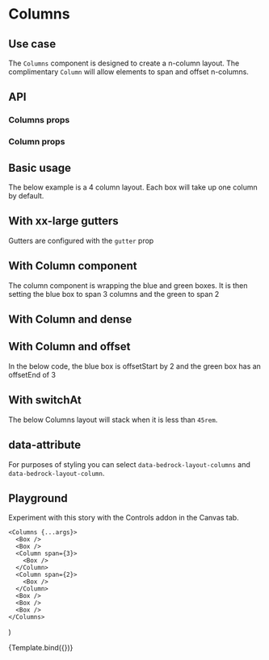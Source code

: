 

<Meta title="Components/Columns" />

# Columns

## Use case

The `Columns` component is designed to create a n-column layout. The complimentary `Column` will allow elements to span and offset n-columns.

## API

### Columns props

<ArgsTable of={Columns} />

### Column props

<ArgsTable of={Column} />

## Basic usage

The below example is a 4 column layout. Each box will take up one column by default.

<Preview withToolbar>
  <Story name="Basic">
    <Columns gutter="lg" columns={4}>
      <Box />
      <Box />
      <Box />
      <Box />
      <Box />
      <Box />
      <Box />
    </Columns>
  </Story>
</Preview>

## With xx-large gutters

Gutters are configured with the `gutter` prop

<Preview withToolbar>
  <Story name="Gutters">
    <Columns gutter="xxl" columns={4}>
      <Box />
      <Box />
      <Box />
      <Box />
      <Box />
      <Box />
      <Box />
    </Columns>
  </Story>
</Preview>

## With Column component

The column component is wrapping the blue and green boxes. It is then setting the blue box to span 3 columns and the green to span 2

<Preview withToolbar>
  <Story name="With Column">
    <Columns gutter="lg" columns={4}>
      <Box />
      <Box />
      <Column span={3}>
        <Box style={{ background: "blue" }} />
      </Column>
      <Column span={2}>
        <Box style={{ background: "green" }} />
      </Column>
      <Box />
      <Box />
      <Box />
    </Columns>
  </Story>
</Preview>

## With Column and dense

<Preview withToolbar>
  <Story name="With Column and dense">
    <Columns dense gutter="lg" columns={4}>
      <Box />
      <Box />
      <Column span={3}>
        <Box />
      </Column>
      <Column span={2}>
        <Box />
      </Column>
      <Box />
      <Box />
      <Box />
    </Columns>
  </Story>
</Preview>

## With Column and offset

In the below code, the blue box is offsetStart by 2 and the green box has an offsetEnd of 3

<Preview withToolbar>
  <Story name="With Column and offset">
    <Columns gutter="lg" columns={5}>
      <Box />
      <Box />
      <Column span={2} offsetStart={1}>
        <Box style={{ background: "blue" }} />
      </Column>
      <Column span={2} offsetEnd={2}>
        <Box style={{ background: "green" }} />
      </Column>
      <Box />
      <Box />
      <Box />
    </Columns>
  </Story>
</Preview>

## With switchAt

The below Columns layout will stack when it is less than `45rem`.

<Preview withToolbar>
  <Story name="With switchAt">
    <Columns gutter="lg" columns={3} switchAt="45rem">
      <Box />
      <Box />
      <Box />
      <Column span={3}>
        <Box />
      </Column>
    </Columns>
  </Story>
</Preview>

## data-attribute

For purposes of styling you can select `data-bedrock-layout-columns` and `data-bedrock-layout-column`.

## Playground

Experiment with this story with the Controls addon in the Canvas tab.

    <Columns {...args}>
      <Box />
      <Box />
      <Column span={3}>
        <Box />
      </Column>
      <Column span={2}>
        <Box />
      </Column>
      <Box />
      <Box />
      <Box />
    </Columns>
)

<Canvas withToolbar>
  <Story
    name="Controls"
    args={{
      columns: 3,
      gutter: "lg",
      dense: false,
      switchAt: "30rem",
    }}
  >
    {Template.bind({})}
  </Story>
</Canvas>

<ArgsTable story="Controls" />
